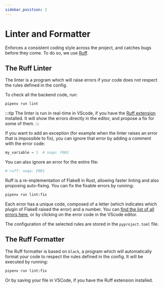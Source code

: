 ```yaml
---
sidebar_position: 2
---
```


# Linter and Formatter

Enforces a consistent coding style across the project, and catches bugs before
they come. To do so, we use [Ruff](https://docs.astral.sh/ruff/).

## The Ruff Linter

The linter is a program which will raise errors if your code does not
respect the rules defined in the config.

To check all the backend code, run:

```bash
pipenv run lint
```

:::tip
The linter is run in real-time in VScode, if you have the
[Ruff extension](https://marketplace.visualstudio.com/items?itemName=charliermarsh.ruff)
installed. It will show the errors directly in the editor, and propose a
fix for some of them.
:::

If you want to add an exception (for example when the linter raises an error
that is impossible to fix), you can ignore that error by adding a comment with
the error code:

```python title="mymodule.py"
my_variable = 1  # noqa: F001
```

You can also ignore an error for the entire file:

```python title="mymodule.py"
# ruff: noqa: F001
```

Ruff is a re-implementation of Flake8 in Rust, allowing faster linting and also
proposing auto-fixing. You can fix the fixable errors by running:

```bash
pipenv run lint:fix
```

Each error has a unique code, composed of a letter (which indicates which plugin
of Flake8 raised the error) and a number. You can
[find the list of all errors here](https://docs.astral.sh/ruff/rules/),
or by clicking on the error code in the VScode editor.

The configuration of the selected rules are stored in the `pyproject.toml` file.

## The Ruff Formatter

The Ruff formatter is based on `black`, a program which will automatically
format your code to respect the rules defined in the config. It will be executed
by running:

```bash
pipenv run lint:fix
```

Or by saving your file in VSCode, if you have the Ruff extension installed.

